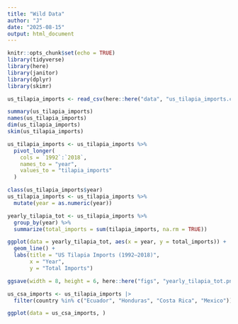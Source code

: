 ```yaml
---
title: "Wild Data"
author: "J"
date: "2025-08-15"
output: html_document
---
```


```r
knitr::opts_chunk$set(echo = TRUE)
library(tidyverse)
library(here)
library(janitor)
library(dplyr)
library(skimr)

us_tilapia_imports <- read_csv(here::here("data", "us_tilapia_imports.csv"))
```

```r
summary(us_tilapia_imports)
names(us_tilapia_imports)
dim(us_tilapia_imports)
skim(us_tilapia_imports)

us_tilapia_imports <- us_tilapia_imports %>%
  pivot_longer(
    cols = `1992`:`2018`,
    names_to = "year",
    values_to = "tilapia_imports"
  )

class(us_tilapia_imports$year)
us_tilapia_imports <- us_tilapia_imports %>%
  mutate(year = as.numeric(year))

yearly_tilapia_tot <- us_tilapia_imports %>%
  group_by(year) %>%
  summarize(total_imports = sum(tilapia_imports, na.rm = TRUE))

ggplot(data = yearly_tilapia_tot, aes(x = year, y = total_imports)) +
  geom_line() +
  labs(title = "US Tilapia Imports (1992–2018)",
       x = "Year",
       y = "Total Imports")

ggsave(width = 8, height = 6, here::here("figs", "yearly_tilapia_tot.png"))

us_csa_imports <- us_tilapia_imports |>
  filter(country %in% c("Ecuador", "Honduras", "Costa Rica", "Mexico"))

ggplot(data = us_csa_imports, )
```

